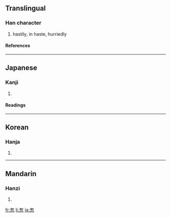 {{see|匆}}

==Translingual==
===Han character===
{{Han char|rn=61|rad=心|as=05|sn=9|four=|canj=心大心 (PKP)}}
# hastily, in haste, hurriedly
====References====
{{Han ref|kx=0382.210|dkj=10494|dj=0712.110|hdz=42281.060|uh=6031|ud=24625}}
----
==Japanese==
===Kanji===
{{ja-kanji|grade=|rs=心05}}
# {{defn|Japanese}} 
====Readings====
{{ja-readings|on=[[そう]] (sō), [[す]] (su)|kun=[[にわか]] (niwaka)}}
----
==Korean==
===Hanja===
{{ko-hanja|hangeul=총|eumhun=|rv=chong|mr=ch'ong|y=chong}}
# {{defn|Korean}}
----
==Mandarin==
===Hanzi===
{{cmn-hanzi|pin=[[cōng]] ([[cong1]])|wg=ts'ung<sup>1</sup>}}
# {{defn|Mandarin}}

[[fr:怱]]
[[li:怱]]
[[ja:怱]]